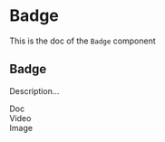 <!--- Badge.stories.mdx --->


<Meta
  title="Badge"
  component={Badge}
/>

# Badge

This is the doc of the `Badge` component

## Badge

Description...

<Canvas>
  <Story name="base">
    <Stack size={2}>
      <div>
        <Badge>Doc</Badge>
      </div>
      <div>
        <Badge>Video</Badge>
      </div>
      <div>
        <Badge active>Image</Badge>
      </div>
    </Stack>
  </Story>
</Canvas>
